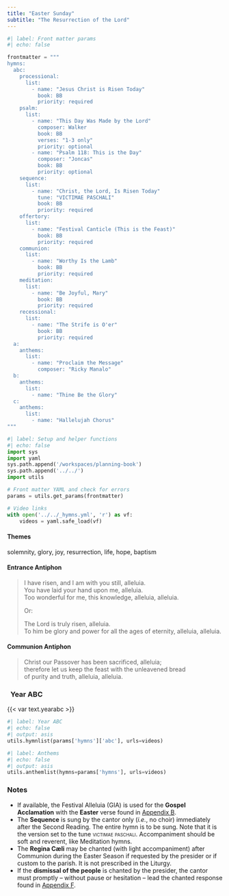 ```yaml
---
title: "Easter Sunday"
subtitle: "The Resurrection of the Lord"
---
```


```python
#| label: Front matter params
#| echo: false

frontmatter = """
hymns:
  abc:
    processional:
      list:
        - name: "Jesus Christ is Risen Today"
          book: BB
          priority: required
    psalm:
      list:
        - name: "This Day Was Made by the Lord"
          composer: Walker
          book: BB
          verses: "1-3 only"
          priority: optional
        - name: "Psalm 118: This is the Day"
          composer: "Joncas"
          book: BB
          priority: optional
    sequence:
      list:
        - name: "Christ, the Lord, Is Risen Today"
          tune: "VICTIMAE PASCHALI"
          book: BB
          priority: required
    offertory:
      list:
        - name: "Festival Canticle (This is the Feast)"
          book: BB
          priority: required
    communion:
      list:
        - name: "Worthy Is the Lamb"
          book: BB
          priority: required
    meditation:
      list:
        - name: "Be Joyful, Mary"
          book: BB
          priority: required
    recessional:
      list:
        - name: "The Strife is O'er"
          book: BB
          priority: required
  a:
    anthems:
      list:
        - name: "Proclaim the Message"
          composer: "Ricky Manalo"
  b:
    anthems:
      list:
        - name: "Thine Be the Glory"
  c:
    anthems:
      list:
        - name: "Hallelujah Chorus"
"""
```

```python
#| label: Setup and helper functions
#| echo: false
import sys
import yaml
sys.path.append('/workspaces/planning-book')
sys.path.append('../../')
import utils

# Front matter YAML and check for errors
params = utils.get_params(frontmatter)

# Video links
with open('../../_hymns.yml', 'r') as vf:
    videos = yaml.safe_load(vf)
```

:::  {.red}
#### **Themes**
:::

solemnity, glory, joy, resurrection, life, hope, baptism

:::  {.red}
#### **Entrance Antiphon**
:::

> I have risen, and I am with you still, alleluia.  
> You have laid your hand upon me, alleluia.  
> Too wonderful for me, this knowledge, alleluia, alleluia.  
>  
> [Or:]{.red}  
>  
> The Lord is truly risen, alleluia.  
> To him be glory and power 
> for all the ages of eternity, alleluia, alleluia.

:::  {.red}
#### **Communion Antiphon**
:::

> Christ our Passover has been sacrificed, alleluia;  
> therefore let us keep the feast with the unleavened bread  
> of purity and truth, alleluia, alleluia.  

::: {.titlered}
### &nbsp; Year ABC
:::
{{< var text.yearabc >}}

```python
#| label: Year ABC
#| echo: false
#| output: asis
utils.hymnlist(params['hymns']['abc'], urls=videos)
```


```python
#| label: Anthems
#| echo: false
#| output: asis
utils.anthemlist(hymns=params['hymns'], urls=videos)
```

::: {.red}
### Notes
:::

* If available, the Festival Alleluia (GIA) is used for the **Gospel Acclamation** with the **Easter** verse found in [Appendix B](../appendices/B-festival-alleluia.qmd).
* The **Sequence** is sung by the cantor only (*i.e.*, no choir) immediately after the Second Reading. The entire hymn is to be sung. Note that it is the version set to the tune <span style="font-variant:small-caps">victimae paschali</span>. Accompaniment should be soft and reverent, like Meditation hymns.
* The **Regina Cæli** may be chanted (with light accompaniment) after Communion during the Easter Season if requested by the presider or if custom to the parish. It is not prescribed in the Liturgy.
* If the **dismissal of the people** is chanted by the presider, the cantor must promptly – without pause or hesitation – lead the chanted response found in [Appendix F](../appendices/F-easter-dismissal.qmd).